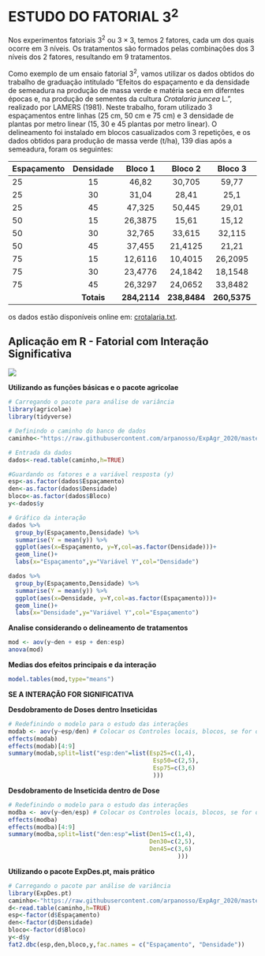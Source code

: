 # ESTUDO DO FATORIAL $3^2$

Nos experimentos fatoriais $3^2$ ou $3 \times 3$, temos 2 fatores, cada um dos quais ocorre em 3 níveis. Os tratamentos são formados pelas combinações dos 3 níveis dos 2 fatores, resultando em 9 tratamentos.

Como exemplo de um ensaio fatorial $3^2$, vamos utilizar os dados obtidos do trabalho de graduação intitulado "Efeitos do espaçamento e da densidade de semeadura na produção de massa verde e matéria seca em diferntes épocas e, na produção de sementes da cultura *Crotalaria juncea* L.", realizado por LAMERS (1981). Neste trabalho, foram utilizado 3 espaçamentos entre linhas (25 cm, 50 cm e 75 cm) e 3 densidade de plantas por metro linear (15, 30 e 45 plantas por metro linear). O delineamento foi instalado em blocos casualizados com 3 repetições, e os dados obtidos para produção de massa verde (t/ha), 139 dias após a semeadura, foram os seguintes:

Espaçamento|Densidade|Bloco 1|Bloco 2|Bloco 3|Totais|
:---|:---:|:---:|:---:|:---:|:---:|
25|15|46,82|30,705|59,77|**137,295**|
25|30|31,04|28,41|25,1|**84,55**|
25|45|47,325|50,445|29,01|**126,78**|
50|15|26,3875|15,61|15,12|**57,1175**|
50|30|32,765|33,615|32,115|**98,495**|
50|45|37,455|21,4125|21,21|**80,0775**|
75|15|12,6116|10,4015|26,2095|**49,2226**|
75|30|23,4776|24,1842|18,1548|**65,8166**|
75|45|26,3297|24,0652|33,8482|**84,2431**|
 | |**Totais**|**284,2114**|**238,8484**|**260,5375**|**783,5973**|

os dados estão disponíveis online em: [crotalaria.txt](https://raw.githubusercontent.com/arpanosso/ExpAgr_2020/master/dados/crotalaria.txt).


## Aplicação em R - Fatorial com Interação Significativa

![](R.png)

**Utilizando as funções básicas e o pacote agricolae**

```r
# Carregando o pacote para análise de variância
library(agricolae)
library(tidyverse)

# Definindo o caminho do banco de dados
caminho<-"https://raw.githubusercontent.com/arpanosso/ExpAgr_2020/master/dados/crotalaria.txt"

# Entrada da dados
dados<-read.table(caminho,h=TRUE)

#Guardando os fatores e a variável resposta (y)
esp<-as.factor(dados$Espaçamento)
den<-as.factor(dados$Densidade)
bloco<-as.factor(dados$Bloco)
y<-dados$y

# Gráfico da interação
dados %>% 
  group_by(Espaçamento,Densidade) %>% 
  summarise(Y = mean(y)) %>% 
  ggplot(aes(x=Espaçamento, y=Y,col=as.factor(Densidade)))+
  geom_line()+
  labs(x="Espaçamento",y="Variável Y",col="Densidade")

dados %>% 
  group_by(Espaçamento,Densidade) %>% 
  summarise(Y = mean(y)) %>% 
  ggplot(aes(x=Densidade, y=Y,col=as.factor(Espaçamento)))+
  geom_line()+
  labs(x="Densidade",y="Variável Y",col="Espaçamento")
```
**Analise considerando o delineamento de tratamentos**
```r
mod <- aov(y~den + esp + den:esp)
anova(mod)
```

**Medias dos efeitos principais e da interação**
```r
model.tables(mod,type="means")
```

**SE A INTERAÇÃO FOR SIGNIFICATIVA**

**Desdobramento de Doses dentro Inseticidas**

```r
# Redefinindo o modelo para o estudo das interações
modab <- aov(y~esp/den) # Colocar os Controles locais, blocos, se for o caso
effects(modab)
effects(modab)[4:9]
summary(modab,split=list("esp:den"=list(Esp25=c(1,4), 
                                         Esp50=c(2,5),
                                         Esp75=c(3,6)
                                         ))) 
```

**Desdobramento de Inseticida dentro de Dose**

```r
# Redefinindo o modelo para o estudo das interações
modba <- aov(y~den/esp) # Colocar os Controles locais, blocos, se for o caso
effects(modba)
effects(modba)[4:9]
summary(modba,split=list("den:esp"=list(Den15=c(1,4),
                                        Den30=c(2,5),
                                        Den45=c(3,6)
                                                ))) 
```


**Utilizando o pacote ExpDes.pt, mais prático**
```r
# Carregando o pacote par análise de variância
library(ExpDes.pt)
caminho<-"https://raw.githubusercontent.com/arpanosso/ExpAgr_2020/master/dados/crotalaria.txt"
d<-read.table(caminho,h=TRUE)
esp<-factor(d$Espaçamento)
den<-factor(d$Densidade)
bloco<-factor(d$Bloco)
y<-d$y
fat2.dbc(esp,den,bloco,y,fac.names = c("Espaçamento", "Densidade"))
```
